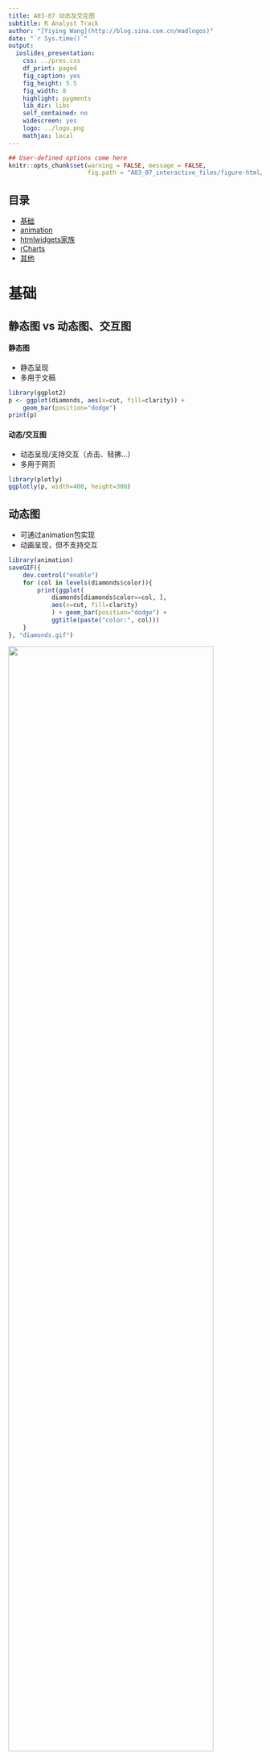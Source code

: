 ```yaml
---
title: A03-07 动态及交互图
subtitle: R Analyst Track
author: "[Yiying Wang](http://blog.sina.com.cn/madlogos)"
date: "`r Sys.time()`"
output: 
  ioslides_presentation: 
    css: ../pres.css
    df_print: paged
    fig_caption: yes
    fig_height: 5.5
    fig_width: 8
    highlight: pygments
    lib_dir: libs
    self_contained: no
    widescreen: yes
    logo: ../logo.png
    mathjax: local
---
```


```r
## User-defined options come here
knitr::opts_chunk$set(warning = FALSE, message = FALSE, 
                      fig.path = "A03_07_interactive_files/figure-html/")
```

## 目录

- [基础](#3)
- [animation](#7)
- [htmlwidgets家族](#10)
- [rCharts](#25)
- [其他](#34)

# 基础

## 静态图 vs 动态图、交互图 {.smaller}

<div class="columns-2">

#### 静态图

- 静态呈现
- 多用于文稿

```r
library(ggplot2)
p <- ggplot(diamonds, aes(x=cut, fill=clarity)) +
    geom_bar(position="dodge")
print(p)
```

<p class="forceBreak"></p>

#### 动态/交互图

- 动态呈现/支持交互（点击、轻拂…）
- 多用于网页

```r
library(plotly)
ggplotly(p, width=400, height=300)
```

</div>

## 动态图

- 可通过animation包实现
- 动画呈现，但不支持交互

<div class="columns-2">

```r
library(animation)
saveGIF({
    dev.control("enable")
    for (col in levels(diamonds$color)){
        print(ggplot(
            diamonds[diamonds$color==col, ], 
            aes(x=cut, fill=clarity)
            ) + geom_bar(position="dodge") +
            ggtitle(paste("color:", col))) 
    }
}, "diamonds.gif")
```

<p class="forceBreak"></p>

<img src="A03_07_interactive_files/figure-html/diamonds.gif" height="75%" width="90%"></img>

</div>

## 交互图

- 交互图(htmlwidgets家族、ggvis等)是动态图中的特例，更便于用户挖掘信息
- 支持通过控件、图形元素交互（点击、轻拂、框选、…）
- 多用于网页

```r
ggplotly(p, height=300)
```

# animation

## [animation](https://yihui.name/animation)包

- 生成多个静态图片，再调用第三方工具压制为动画（gif、flash、pdf）
- `saveGIF` 系统要求:
    - ImageMagick (http://imagemagick.org) 或
    - GraphicsMagick (http://www.graphicsmagick.org) 或
    - LyX (http://www.lyx.org)
- `saveLatex` 系统要求: (PDF)LaTeX
- `saveSWF` 系统要求: SWF Tools (http://swftools.org)
- `saveVideo` 系统要求:
    - FFmpeg (http://ffmpeg.org) 或
    - avconv (https://libav.org/avconv.html)

## 用例 {.smaller}

<div class="columns-2">

```r
library(readr); library(ggmap)
earthquake <- read_csv(
    "A03_07_interactive_files/files/earthquake.csv"
names(earthquake)[c(1, 3, 4, 5, 6)] <- c(
    "Date", "lat", "long", "Depth", "Grat")
earthquake$Year <- as.integer(
    format(earthquake[["Date"]], "%Y"))
earthquake$Grat <- as.numeric(
    gsub("^M(.+)$", "\\1", earthquake[["Grat"]]))
saveGIF({
    gg.map <- ggmap(get_googlemap("China", zoom=4))
    for (yr in sort(unique(earthquake$Year))){
        print(gg.map + geom_point(
            aes(long, lat, size=Grat, alpha=Depth),
            data=earthquake[earthquake$Year==yr,], 
            color='red') + scale_alpha(range=c(1, 0.2))+
            ggtitle(paste("Earthquake as of", yr)))
    }
}, "earthquake.gif")
```

<p class="forceBreak"></p>

<img src="A03_07_interactive_files/figure-html/earthquake.gif" height="100%" width="100%"></img>

</div>

# htmlwidgets家族

## [htmlwidgets](http://www.htmlwidgets.org/)包 {.smaller}

<div class="columns-2">

<img src="A03_07_interactive_files/figure-html/htmlwidgets.png" width="400px"></img>

<p class="forceBreak"></p>

#### RStuio Inc. 出品的基建包

- 开发者贡献了庞大的htmlwidgets家族包: 基于htmlwidgets框架开发API，将第三方JavaScript可视化库移植到R
- 用户用R直接调用可视化JS库: 可嵌入Rmarkdown文档、Shiny应用

#### htmlwidgets框架

```
R/
|-- <fun>.R
inst/
|-- htmlwidgets/
|   |-- <pkg>.js
|   |-- <pkg>.yaml
|   |-- lib/
|   |   |-- <lib folder>/
|   |   |   |-- <some>.js
|   |   |   |-- plugins/
|   |   |   |   |-- <some>.js
```

</div>

## [recharts](http://madlogos.github.io/recharts/index_cn.html)包 {.smaller}

<div class="columns-2">

- 作者: 本人
- 简介: 基于百度ECharts库，支持点、条、线、雷达、饼、力导、漏斗、和弦、事件河流图及地图。
- 安装: 不能直接通过CRAN。需要`devtools::install_github( "madlogos/recharts")`

```r
library(recharts)
totGDP <- data.table::dcast(
    ChinaGDP, Prov~., sum, value.var='GDP')
ChinaGDP <- ChinaGDP[order(ChinaGDP$Year),]
echartr(ChinaGDP, Prov, GDP, Year, 
    type="map_china") %>% 
    setDataRange(splitNumber=0, 
        valueRange=range(totGDP[, 2]), 
        color=c('red','orange','yellow',
                'limegreen','green')
    ) %>% setTheme(width=400, height=400) %>%
    setTitle("China GDP by Provice, 2012-2014")
```

<p class="forceBreak"></p>

[点击查看](A03_0701_recharts.html)
<iframe src="A03_0701_recharts.html"></iframe>

</div>

## [leaflet](http://rstudio.github.io/leaflet)包 {.smaller}

<div class="columns-2">

- 作者: Rstudio Inc.
- 简介: 基于Leaflet库，可绘制各类动态地图，并添加丰富的指示图层(标点、多边形、弹出框等)。
- 安装: CRAN

```r
library(leaflet)
pal <- colorQuantile("YlOrRd", NULL, n = 4)
leaflet(quakes[1:100,]) %>% 
  addProviderTiles("Esri.WorldTopoMap") %>%
  addCircleMarkers(~long, ~lat, 
    popup=~as.character(mag),
    label=~as.character(mag), 
    color=~pal(mag))
```

<p class="forceBreak"></p>

[点击查看](A03_0702_leaflet.html)
<iframe src="A03_0702_leaflet.html"></iframe>

</div>

## [plotly](https://plot.ly/r/)包 {.smaller}

<div class="columns-2">

- 作者: Plotly
- 简介: 基于plotly库，可绘制各类动态图，并支持直接将ggplot2对象转换为plotly。
- 安装: CRAN

```r
d <- diamonds[sample(nrow(diamonds), 500), ]
plot_ly(d, x = d$carat, y = d$price, 
        text = paste("Clarity: ", d$clarity),
        mode = "markers", color = d$carat, 
        size = d$carat)
```

<p class="forceBreak"></p>

[点击查看](A03_0703_plotly.html)
<iframe src="A03_0703_plotly.html"></iframe>


</div>

## [**D**ata**T**ables](http://rstudio.github.io/DT/)包 {.smaller}

- 作者: Rstudio Inc.
- 简介: 基于DT库，可将数据框或矩阵绘制成交互表格，支持筛选、排序。
- 安装: CRAN

```r
library(DT)
datatable(iris, options=list(pageLength = 5))
```

[点击查看](A03_0704_datatable.html)
<iframe src="A03_0704_datatable.html"></iframe>


## [wordcloud2](https://github.ocm/lchiffon/wordcloud2)包 {.smaller}

<div class="columns-2">

- 作者: Dawei Lang
- 简介: 基于wordcloud2库，可绘制交互词云，且支持自定义图形词云等。
- 安装: CRAN

```r
library(wordcloud2)
wordcloud2(demoFreq[1:100,], size=0.5)
```

<p class="forceBreak"></p>

[点击查看](A03_0705_wordcloud2.html)
<iframe src="A03_0705_wordcloud2.html"></iframe>

</div>

## [Highcharter](http://jkunst.com/highcharter/)包 {.smaller}

<div class="columns-2">

- 作者: Joshua Kunst
- 简介: 基于Highcharts库，可绘制点、线、柱、地图、股价图等多种图形。商业用途需要申请许可。
- 安装: CRAN

```r
library(magrittr)
library(highcharter)
highchart() %>% 
  hc_title(
    text="Scatter chart with size and color") %>% 
  hc_add_series(
    mtcars[, c("wt", "mpg","drat", "hp")], 
    type="scatter", 
    mapping=hcaes(wt, mpg, size=drat, color=hp))
```

<p class="forceBreak"></p>

[点击查看](A03_0706_highcharter.html)
<iframe src="A03_0706_highcharter.html"></iframe>

</div>

## [dygraphs](https://rstudio.github.io/dygraphs/)包 {.smaller}

<div class="columns-2">

- 作者: Rstudio Inc.
- 简介: 基于dygraphs库，用于绘制各类时间序列图，支持缩放、高亮等交互。
- 安装: CRAN

```r
library(dygraphs)
lungDeaths <- cbind(mdeaths, fdeaths)
dygraph(lungDeaths)
```
<p class="forceBreak"></p>
[点击查看](A03_0707_dygraph.html)
<iframe src="A03_0707_dygraph.html"></iframe>

</div>

## [visNetwork](https://datastorm-open.github.io/visNetwork/)包 {.smaller}

<div class="columns-2">

- 作者: datastorm-open
- 简介: 基于vis.js库，可绘制多种交互网络图。
- 安装: CRAN

```r
edges <- data.frame(
    from = sample(1:10,8), to = sample(1:10, 8), 
    label = paste("Edge", 1:8),
    length = c(100,500), width = c(4,1), 
    arrows = c("to", "from", "middle",
        "middle;to"),
    dashes = c(TRUE, FALSE), title = paste("Edge", 1:8),
    smooth = c(FALSE, TRUE), 
    shadow = c(FALSE, TRUE, FALSE, TRUE)) 
nodes <- data.frame(id = 1:10, 
    group = c("A", "B"))
library(visNetwork)
visNetwork(nodes, edges)
```

<p class="forceBreak"></p>
[点击查看](A03_0708_visnetwork.html)
<iframe src="A03_0708_visnetwork.html"></iframe>

</div>

## [networkD3](http://christophergandrud.github.io/networkD3/)包 {.smaller}

<div class="columns-2">

- 作者: Christopher Gandrud
- 简介: 基于D3.js库，可绘制多种交互网络图。
- 安装: CRAN

```r
library(networkD3)
data(MisLinks, MisNodes)
forceNetwork(
    Links = MisLinks, Nodes = MisNodes, 
    Source = "source", Target = "target", 
    Value = "value", NodeID = "name",
    Group = "group", opacity = 0.4)
```

<p class="forceBreak"></p>
[点击查看](A03_0709_networkD3.html)
<iframe src="A03_0709_networkD3.html"></iframe>

</div>

## [d3heatmap](https://github.com/rstudio/d3heatmap)包 {.smaller}

<div class="columns-2">

- 作者: Rstudio Inc.
- 简介: 基于D3.js库，可绘制多种交互热力图。
- 安装: CRAN

```r
library(d3heatmap)
d3heatmap(mtcars, scale = "column", 
    colors = "Spectral")
```

<p class="forceBreak"></p>
[点击查看](A03_0710_d3heatmap.html)
<iframe src="A03_0710_d3heatmap.html"></iframe>

</div>


## [threejs](https://github.com/bwlewis/rthreejs)包 {.smaller}

<div class="columns-2">

- 作者: B. W. Lewis
- 简介: 基于three.js库，可绘制3D散点图、3D球图等。
- 安装: CRAN

```r
library("threejs")
library(maps)
earth <- paste0("A03_07_interactive_files/",
    "figure-html/world.topo.bathy.jpg")
cities <- world.cities[order(world.cities$pop,
    decreasing=TRUE)[1:1000],]
value <- 100 * cities$pop / max(cities$pop)
col <- colorRampPalette(c("red", "gold"))(
    10)[floor(10 * value/100) + 1]
globejs(img=earth, bg="white", emissive="#aaaacc",
    lat=cities$lat, long=cities$long, value=value,
    color=col, atmosphere=TRUE)
```

<p class="forceBreak"></p>
[点击查看](A03_0711_threejs.html)
<iframe src="A03_0711_threejs.html"></iframe>

</div>


## [DiagrammeR](https://rich-iannone.github.io/DiagrammeR/)包 {.smaller}

<div class="columns-2">

- 作者: Richard Iannone
- 简介: 基于d3.js + viz.js + mermaid.js库，可绘制流程图、关系图等。
- 安装: CRAN

```r
library(DiagrammeR)
library(magrittr)
mermaid("
    graph TD
    A(Rounded)-->B[Rectangular]
    B-->C{A Rhombus}
    C-->D[Rectangle One]
    C-->E[Rectangle Two]
")
```

<p class="forceBreak"></p>
[点击查看](A03_0712_DiagrammeR.html)
<iframe src="A03_0712_DiagrammeR.html"></iframe>

</div>


## [rbokeh](http://hafen.github.io/rbokeh)包 {.smaller}

<div class="columns-2">

- 作者: Bokeh
- 简介: 基于bokeh库，可绘制多种交互图。
- 安装: CRAN

```r
library(rbokeh)
z <- lm(dist ~ speed, data = cars)
p <- figure(width = 400, height = 400) %>%
  ly_points(cars, hover = cars) %>%
  ly_lines(lowess(cars), legend = "lowess") %>%
  ly_abline(z, type = 2, legend = "lm")
p
```

<p class="forceBreak"></p>
[点击查看](A03_0713_rbokeh.html)
<iframe src="A03_0713_rbokeh.html"></iframe>

</div>

# rCharts

## 简介

- 作者: Ramnath Vaidyanathan
- 简介: 集成多个JavaScript库。语法类似于lattice，可生成常用的主要交互图。
    - 基于[Ploychart](https://github.com/Polychart/polychart2)库: 主函数`rPlot`
    - 基于[MorrisJS](https://github.com/oesmith/morris.js)库: `mPlot`
    - 基于[NVD3](http://nvd3.org/)库: `nPlot`
    - 基于[XCharts](https://github.com/tenXer/xcharts/)库: `xPlot`
    - 基于[HighCharts](http://www.highcharts.com/)库: `hPlot`
    - 基于[leaflet](http://leafletjs.com/)库: `Leaflet`
    - 基于[Rickshaw](https://github.com/shutterstock/rickshaw)库: `Rickshaw`
- 安装: 未部署到CRAN，需要`devtools::install_github( 'ramnathv/rCharts')`

## rPlot: 常用交互图 {.smaller}

```r
library(rCharts); library(knitr)
hair_eye = as.data.frame(HairEyeColor)
r1 <- rPlot(Freq ~ Hair | Eye, color = 'Eye', data = hair_eye, type = 'bar')
r1$show("iframesrc")
```
<iframe src="A03_0715_rplot.html"></iframe>

## mPlot: 常用交互图 {.smaller}

```r
data(economics, package = "ggplot2")
econ <- transform(economics, date = as.character(date))
m1 <- mPlot(x = "date", y = c("psavert", "uempmed"), type = "Line", data = econ)
m1$set(pointSize = 0, lineWidth = 1)
m1$show("iframesrc")
```
<iframe src="A03_0716_mplot.html"></iframe>

## nPlot: d3.js交互图 {.smaller}

```r
hair_eye_male <- subset(as.data.frame(HairEyeColor), Sex == "Male")
n1 <- nPlot(Freq ~ Hair, group = "Eye", data = hair_eye_male, type = "multiBarChart")
n1$print(n1$params$dom, include_assets=TRUE)
```
<iframe src="A03_0717_nplot.html"></iframe>


## xPlot: 常用交互图 {.smaller}

```r
uspexp <- reshape2::melt(USPersonalExpenditure)
x1 <- xPlot(value ~ Var2, group="Var1", data = uspexp, type = "line-dotted")
x1$show('iframesrc')
```
<iframe src="A03_0718_xplot.html"></iframe>

## hPlot: 常用交互图 {.smaller}

```r
h1 <- hPlot(x = "Wr.Hnd", y = "NW.Hnd", data = MASS::survey, 
    type = c("line", "bubble", "scatter"), group = "Clap", size = "Age")
h1$show('iframesrc')
```
<iframe src="A03_0719_hplot.html"></iframe>


## Leaflet: 交互地图 {.smaller}

```r
map3 <- Leaflet$new()
map3$setView(c(51.505, -0.09), zoom = 13)
map3$marker(c(51.5, -0.09), bindPopup = "<p> Hi. I am a popup </p>")
map3$marker(c(51.495, -0.083), bindPopup = "<p> Hi. I am another popup </p>")
map3$show('iframesrc')
```
<iframe src="A03_0720_rleaflet.html"></iframe>

## Rickshaw: 常用交互图 {.smaller}

```r
usp <- reshape2::melt(USPersonalExpenditure)
usp$Var2 <- as.numeric(as.POSIXct(paste0(usp$Var2, "-01-01")))
p4 <- Rickshaw$new();  p4$layer(value ~ Var2, group = "Var1", data = usp, type = "area")
p4$set(slider = TRUE, height = 350);  p4$show('iframesrc')
```
<iframe src="A03_0721_rickshaw.html"></iframe>

# 其他

## [ggiraph](https://davidgohel.github.io/ggiraph)包 {.smaller}

- 作者: David Gohel
- 简介: 基于d3.js库，可使用ggplot2语法生成SVG交互图。
- 安装: CRAN

<div class="columns-2">

```r
library(maps); library(ggiraph)
crimes <- data.frame(state = tolower(
    rownames(USArrests)), USArrests)
states_ <- sprintf("<p>%s</p>", 
    as.character(crimes$state) )
table_ <- paste0("<table><tr><td>UrbanPop</td>", 
    sprintf("<td>%.0f</td>", crimes$UrbanPop),
    "</tr><tr>", "<td>Assault</td>", 
    sprintf("<td>%.0f</td>", crimes$Assault), 
    "</tr></table>")
onclick <- sprintf("window.open(\"%s%s\")", 
    "http://en.wikipedia.org/wiki/",
    as.character(crimes$state))
```

<p class="forceBreak"></p>

```r
crimes$labs <- paste0(states_, table_)
crimes$onclick <- onclick
states_map <- map_data("state")
gg_map <- ggplot(crimes, aes(map_id = state)) +
    geom_map_interactive(aes(
        fill = Murder, tooltip = labs,
        data_id = state, onclick = onclick),
    map = states_map) + coord_map() +
    expand_limits(x = states_map$long, 
        y = states_map$lat)
ggiraph(code = print(gg_map))
```
---

[点击查看](A03_0714_ggiraph.html)
<iframe src="A03_0714_ggiraph.html"></iframe>

</div>

## [ggvis](https://ggvis.rstudio.com/)包

- 作者: RStudio Inc.
- 简介: 基于vega库，借鉴ggplot2语法和shiny框架（必须），生成SVG交互图。
- 安装: CRAN

```r
library(ggvis)
mtcars %>% 
  ggvis(~wt, ~mpg) %>% 
  layer_points(
    fill = ~factor(cyl),
    size := input_slider(100, 1000, value = 100)) %>%
  layer_smooths(span = input_slider(0.5, 1, value = 1))
```


## [googleVis](https://github.com/mages/googleVis#googlevis)包: Google Charts库的R语言接口 {.smaller}

- 作者: Gesmann Markus
- 安装: CRAN

```r
library(googleVis)
op <- options(gvis.plot.tag='chart')
Geo <- gvisGeoChart(Exports, locationvar='Country', colorvar='Profit', options=list(height=300, width=500)) 
Tbl <- gvisTable(Exports, options=list(height=300, width=200))
plot(gvisMerge(Geo, Tbl, horizontal=TRUE))
```


## {.grayblue}

<p style="font-size:100px;font-family:'Arial Black'"><br/>Thank you! </p>
<br><br>
[返回目录](http://madlogos.github.io/R_Tutorial)

